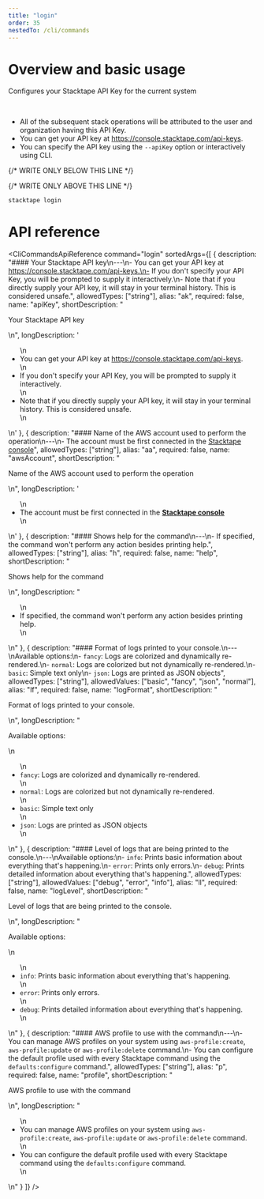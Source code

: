 ```yaml
---
title: "login"
order: 35
nestedTo: /cli/commands
---
```


# Overview and basic usage

Configures your Stacktape API Key for the current system

<br />

- All of the subsequent stack operations will be attributed to the user and organization having this API Key.
- You can get your API key at https://console.stacktape.com/api-keys.
- You can specify the API key using the `--apiKey` option or interactively using CLI.

{/* WRITE ONLY BELOW THIS LINE */}

{/* WRITE ONLY ABOVE THIS LINE */}

```bash
stacktape login
```

# API reference

<CliCommandsApiReference
  command="login"
  sortedArgs={[
    {
      description:
        "#### Your Stacktape API key\n---\n- You can get your API key at https://console.stacktape.com/api-keys.\n- If you don't specify your API Key, you will be prompted to supply it interactively.\n- Note that if you directly supply your API key, it will stay in your terminal history. This is considered unsafe.",
      allowedTypes: ["string"],
      alias: "ak",
      required: false,
      name: "apiKey",
      shortDescription: "<p> Your Stacktape API key</p>\n",
      longDescription:
        '<ul>\n<li>You can get your API key at <a href="https://console.stacktape.com/api-keys" style="font-weight: bold;" target="_blank" rel="noreferrer" onclick="event.stopPropagation();">https://console.stacktape.com/api-keys</a>.</li>\n<li>If you don&#39;t specify your API Key, you will be prompted to supply it interactively.</li>\n<li>Note that if you directly supply your API key, it will stay in your terminal history. This is considered unsafe.</li>\n</ul>\n'
    },
    {
      description:
        "#### Name of the AWS account used to perform the operation\n---\n- The account must be first connected in the [Stacktape console](https://console.stacktape.com/aws-accounts)",
      allowedTypes: ["string"],
      alias: "aa",
      required: false,
      name: "awsAccount",
      shortDescription: "<p> Name of the AWS account used to perform the operation</p>\n",
      longDescription:
        '<ul>\n<li>The account must be first connected in the <a href="https://console.stacktape.com/aws-accounts" style="font-weight: bold;" target="_blank" rel="noreferrer" onclick="event.stopPropagation();">Stacktape console</a></li>\n</ul>\n'
    },
    {
      description:
        "#### Shows help for the command\n---\n- If specified, the command won't perform any action besides printing help.",
      allowedTypes: ["string"],
      alias: "h",
      required: false,
      name: "help",
      shortDescription: "<p> Shows help for the command</p>\n",
      longDescription:
        "<ul>\n<li>If specified, the command won&#39;t perform any action besides printing help.</li>\n</ul>\n"
    },
    {
      description:
        "#### Format of logs printed to your console.\n---\nAvailable options:\n- `fancy`: Logs are colorized and dynamically re-rendered.\n- `normal`: Logs are colorized but not dynamically re-rendered.\n- `basic`: Simple text only\n- `json`: Logs are printed as JSON objects",
      allowedTypes: ["string"],
      allowedValues: ["basic", "fancy", "json", "normal"],
      alias: "lf",
      required: false,
      name: "logFormat",
      shortDescription: "<p> Format of logs printed to your console.</p>\n",
      longDescription:
        "<p>Available options:</p>\n<ul>\n<li><code>fancy</code>: Logs are colorized and dynamically re-rendered.</li>\n<li><code>normal</code>: Logs are colorized but not dynamically re-rendered.</li>\n<li><code>basic</code>: Simple text only</li>\n<li><code>json</code>: Logs are printed as JSON objects</li>\n</ul>\n"
    },
    {
      description:
        "#### Level of logs that are being printed to the console.\n---\nAvailable options:\n- `info`: Prints basic information about everything that's happening.\n- `error`: Prints only errors.\n- `debug`: Prints detailed information about everything that's happening.",
      allowedTypes: ["string"],
      allowedValues: ["debug", "error", "info"],
      alias: "ll",
      required: false,
      name: "logLevel",
      shortDescription: "<p> Level of logs that are being printed to the console.</p>\n",
      longDescription:
        "<p>Available options:</p>\n<ul>\n<li><code>info</code>: Prints basic information about everything that&#39;s happening.</li>\n<li><code>error</code>: Prints only errors.</li>\n<li><code>debug</code>: Prints detailed information about everything that&#39;s happening.</li>\n</ul>\n"
    },
    {
      description:
        "#### AWS profile to use with the command\n---\n- You can manage AWS profiles on your system using `aws-profile:create`, `aws-profile:update` or `aws-profile:delete` command.\n- You can configure the default profile used with every Stacktape command using the `defaults:configure` command.",
      allowedTypes: ["string"],
      alias: "p",
      required: false,
      name: "profile",
      shortDescription: "<p> AWS profile to use with the command</p>\n",
      longDescription:
        "<ul>\n<li>You can manage AWS profiles on your system using <code>aws-profile:create</code>, <code>aws-profile:update</code> or <code>aws-profile:delete</code> command.</li>\n<li>You can configure the default profile used with every Stacktape command using the <code>defaults:configure</code> command.</li>\n</ul>\n"
    }
  ]}
/>
